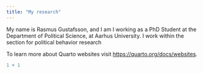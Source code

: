 ```yaml
---
title: "My research"
---
```


My name is Rasmus Gustafsson, and I am I working as a PhD Student at the Department of Political Science, at Aarhus University. I work within the section for political behavior research\

To learn more about Quarto websites visit <https://quarto.org/docs/websites>.

```r
1 + 1
```
